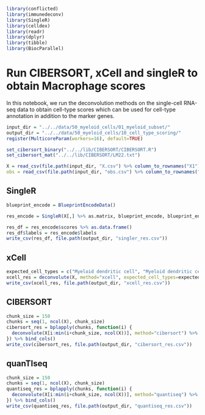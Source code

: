 ```r
library(conflicted)
library(immunedeconv)
library(SingleR)
library(celldex)
library(readr)
library(dplyr)
library(tibble)
library(BiocParallel)
```

# Run CIBERSORT, xCell and singleR to obtain Macrophage scores

In this notebook, we run the deconvolution methods on the single-cell RNA-seq
data to obtain cell-type scores which can be used for cell-type annotation
in addition to the marker genes. 

```r
input_dir = "../../data/50_myeloid_cells/01_myeloid_subset/"
output_dir = "../../data/50_myeloid_cells/10_cell_type_scoring/"
register(MulticoreParam(workers=16), default=TRUE)
```

```r
set_cibersort_binary("../../lib/CIBERSORT/CIBERSORT.R")
set_cibersort_mat("../../lib/CIBERSORT/LM22.txt")
```

```r
X = read_csv(file.path(input_dir, "X.csv") %>% column_to_rownames("X1")
obs = read_csv(file.path(input_dir, "obs.csv") %>% column_to_rownames("X1")
```

## SingleR
```r
blueprint_encode = BlueprintEncodeData()
```

```r
res_encode = SingleR(X[,] %>% as.matrix, blueprint_encode, blueprint_encode$label.fine)
```

```r
res_df = res_encode$scores %>% as.data.frame()
res_df$labels = res_encode$labels
write_csv(res_df, file.path(output_dir, "singler_res.csv"))
```

## xCell
```r
expected_cell_types = c("Myeloid dendritic cell", "Myeloid dendritic cell activated", "Macrophage", "Macrophage M1", "Macrophage M2", "Monocyte", "Plasmacytoid dendritic cell")
xcell_res = deconvolute(X, method="xcell", expected_cell_types=expected_cell_types)
write_csv(xcell_res, file.path(output_dir, "xcell_res.csv"))
```

## CIBERSORT
```r
chunk_size = 150
chunks = seq(1, ncol(X), chunk_size)
cibersort_res = bplapply(chunks, function(i) {
  deconvolute(X[i:min(i+chunk_size, ncol(X))], method="cibersort") %>% column_to_rownames("cell_type")
}) %>% bind_cols()
write_csv(cibersort_res, file.path(output_dir, "cibersort_res.csv"))
```

## quanTIseq
```r
chunk_size = 150
chunks = seq(1, ncol(X), chunk_size)
quantiseq_res = bplapply(chunks, function(i) {
  deconvolute(X[i:min(i+chunk_size, ncol(X))], method="quantiseq") %>% column_to_rownames("cell_type")
}) %>% bind_cols()
write_csv(quantiseq_res, file.path(output_dir, "quantiseq_res.csv"))
```


